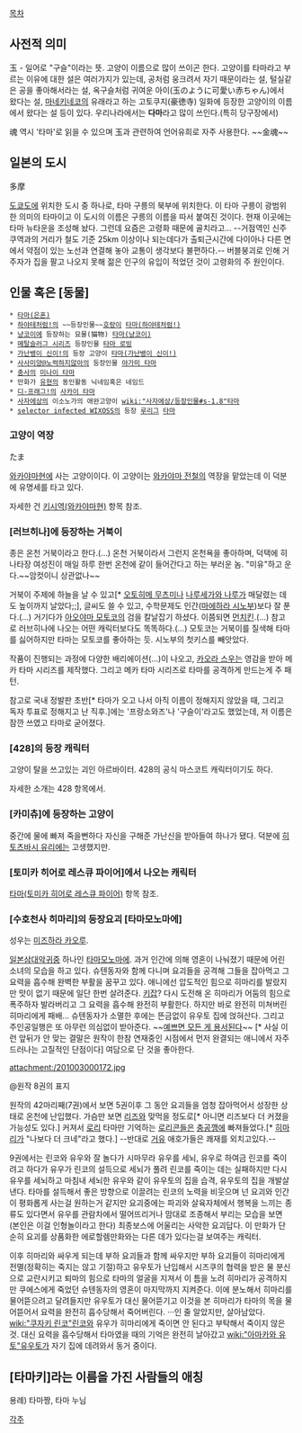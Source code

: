 [[목차]]
== 사전적 의미 ==
玉 - 일어로 "구슬"이라는 뜻.
고양이 이름으로 많이 쓰이곤 한다. 고양이를 타마라고 부르는 이유에 대한 설은 여러가지가 있는데, 공처럼 웅크려서 자기 때문이라는 설, 털실같은 공을 좋아해서라는 설, 옥구슬처럼 귀여운 아이(玉のように可愛い赤ちゃん)에서 왔다는 설, [[마네키네코]]의 유래라고 하는 고토쿠지(豪徳寺) 일화에 등장한 고양이의 이름에서 왔다는 설 등이 있다.
우리나라에서는 '''다마'''라고 많이 쓰인다.(특히 당구장에서)

魂 역시 '타마'로 읽을 수 있으며 玉과 관련하여 언어유희로 자주 사용한다. ~~金魂~~
== 일본의 도시 ==
多摩

[[도쿄]]도에 위치한 도시 중 하나로, 타마 구릉의 북부에 위치한다. 이 타마 구릉이 광범위한 의미의 타마이고 이 도시의 이름은 구릉의 이름을 따서 붙여진 것이다. 현재 이곳에는 타마 뉴타운을 조성해 놨다. 그런데 요즘은 고령화 때문에 골치라고... --거점역인 신주쿠역과의 거리가 철도 기준 25km 이상이나 되는데다가 출퇴근시간에 다이아나 다른 면에서 약점이 있는 노선과 연결해 놓아 교통이 생각보다 불편하다.-- 버블붕괴로 인해 거주자가 집을 팔고 나오지 못해 젊은 인구의 유입이 적었던 것이 고령화의 주 원인이다.

== 인물 혹은 [동물] ==
 * [[타마(은혼)]]
 * [[하야테처럼!]]의 ~~등장인물~~[[호랑이]] [[타마(하야테처럼!)]]
 * [[냥코이]]에 등장하는 묘물(猫物) [[타마(냥코이)]]
 * [[메탈슬러그 시리즈]] 등장인물 [[타마 로빙]]
 * [[가난뱅이 신이!]]의 등장 고양이 [[타마(가난뱅이 신이!)]]
 * [[사사미양@노력하지않아]]의 등장인물 [[야가미 타마]]
 * [[충사]]의 [[미나이 타마]]
 * 만화가 [[유현]]의 동인활동 닉네임혹은 네임드
 * [[디-프래그!]]의 [[사카이 타마]]
 * [[사자에상]]의 이소노가의 애완고양이 [[wiki:"사자에상/등장인물#s-1.8"타마]]
 * [[selector infected WIXOSS]]의 등장 [[루리그]] [[타마(selector infected WIXOSS)|타마]]
=== 고양이 역장 ===
たま

[[와카야마]]현에 사는 고양이이다. 이 고양이는 [[와카야마 전철]]의 역장을 맡았는데 이 덕분에 유명세를 타고 있다.

자세한 건 [[키시역(와카야마현)]] 항목 참조.

=== [러브히나]에 등장하는 거북이 ===
종은 온천 거북이라고 한다.(…) 온천 거북이라서 그런지 온천욕을 좋아하며, 덕택에 히나타장 여성진이 매일 하루 한번 온천에 같이 들어간다고 하는 부러운 놈. "미유"하고 운다.~~암컷이니 상관없나~~

거북이 주제에 하늘을 날 수 있고[* [[오토히메 무츠미]]나 [[나루세가와 나루]]가 매달렸는 데도 높이까지 날았다;;], 글씨도 쓸 수 있고, 수학문제도 인간([[마에하라 시노부]])보다 잘 푼다.(…) 거기다가 [[아오야마 모토코]]의 검을 칼날잡기 하셨다. 이쯤되면 [[먼치킨]].(…) 참고로 러브히나에 나오는 어떤 캐릭터보다도 똑똑하다.(…) 모토코는 거북이를 질색해 타마를 싫어하지만 타마는 모토코를 좋아하는 듯. 시노부의 첫키스를 빼앗았다.

작품이 진행되는 과정에 다양한 배리에이션(…)이 나오고, [[카오라 스우]]는 영감을 받아 메카 타마 시리즈를 제작했다. 그리고 메카 타마 시리즈로 타마를 공격하게 만드는게 주 패턴.

참고로 국내 정발판 초반[* 타마가 오고 나서 아직 이름이 정해지지 않았을 때, 그리고 독자 투표로 정해지고 난 직후.]에는 '프랑소와즈'나 '구슬이'라고도 했었는데, 저 이름은 잠깐 쓰였고 타마로 굳어졌다.

=== [428]의 등장 캐릭터 ===
고양이 탈을 쓰고있는 괴인 아르바이터. 428의 공식 마스코트 캐릭터이기도 하다.

자세한 소개는 428 항목에서.

=== [카미츄]에 등장하는 고양이 ===
중간에 물에 빠져 죽을뻔하다 자신을 구해준 가난신을 받아들여 하나가 됐다. 덕분에 [[히토츠바시 유리에]]는 고생했지만.

=== [토미카 히어로 레스큐 파이어]에서 나오는 캐릭터 ===
[[타마(토미카 히어로 레스큐 파이어)]] 항목 참조.

=== [수호천사 히마리]의 등장요괴 [타마모노마에] ===
성우는 [[미즈하라 카오루]].

[[일본삼대악귀]]중 하나인 [[타마모노마에]]. 과거 인간에 의해 영혼이 나눠졌기 때문에 어린 소녀의 모습을 하고 있다. 슈텐동자와 함께 다니며 요괴들을 공격해 그들을 잡아먹고 그 요력을 흡수해 완벽한 부활을 꿈꾸고 있다. 애니에선 압도적인 힘으로 히마리를 발랐지만 맛이 없기 때문에 일단 한번 살려준다. [[키잡]]? 다시 도전해 온 히마리가 어둠의 힘으로 폭주하자 발라버리고 그 요력을 흡수해 완전히 부활한다. 하지만 바로 완전히 미쳐버린 히마리에게 패배... 슈텐동자가 소멸한 후에는 뜬금없이 유우토 집에 얹혀산다. 그리고 주인공일행은 또 아무런 의심없이 받아준다. ~~[[예쁘면 모든 게 용서된다]]~~ [* 사실 이런 앞뒤가 안 맞는 결말은 원작이 한참 연재중인 시점에서 먼저 완결되는 애니에서 자주 드러나는 고질적인 단점이다] 여담으로 단 것을 좋아한다.  

attachment:/201003000172.jpg

@원작 8권의 표지

원작의 42마리째(7권)에서 보면 5권이후 그 동안 요괴들을 엄청 잡아먹어서 성장한 상태로 온천에 난입했다. 가슴만 보면 [[리즈]]와 맞먹을 정도로[* 아니면 리즈보다 더 커졌을 가능성도 있다.] 커져서 [[로리]] 타마만 기억하는 [[로리콘]]들은 [[충공깽]]에 빠져들었다.[* [[히마리]]가 "나보다 더 크네"라고 했다.] --반대로 [[거유]] 애호가들은 쾌재를 외치고있다.--

9권에서는 린코와 유우와 잘 놀다가 시마무라 유우를 세뇌, 유우로 하여금 린코를 죽이려고 하다가 유우가 린코의 설득으로 세뇌가 풀려 린코를 죽이는 데는 실패하지만 다시 유우를 세뇌하고 마침내 세뇌한 유우와 같이 유우토의 집을 습격, 유우토의 집을 개발살낸다. 타마를 설득해서 좋은 방향으로 이끌려는 린코의 노력을 비웃으며 넌 요괴와 인간이 평화롭게 사는걸 원하는거 같지만 요괴중에는 파괴와 살육자체에서 행복을 느끼는 종류도 있다면서 유우를 관람차에서 떨어뜨리거나 맘대로 조종해서 부리는 모습을 보면(본인은 이걸 인형놀이라고 한다) 최종보스에 어울리는 사악한 요괴답다. 이 만화가 단순히 요괴를 상품화한 에로할렘만화와는 다른 데가 있다는걸 보여주는 캐릭터.
 
이후 히마리와 싸우게 되는데 부하 요괴들과 함께 싸우지만 부하 요괴들이 히마리에게 전멸(정확히는 죽지는 않고 기절)하고 유우토가 난입해서 시즈쿠의 협력을 받은 물 분신으로 교란시키고 퇴마의 힘으로 타마의 얼굴을 지져서 이 틈을 노려 히마리가 공격하지만 쿠에스에게 죽었던 슈텐동자의 영혼이 마지막까지 지켜준다. 이에 분노해서 히마리를 물어뜯으려고 달려들지만 유우토가 대신 물어뜯기고 이것을 본 히마리가 타마의 목을 물어뜯어서 요력을 완전히 흡수당해서 죽어버린다. ···인 줄 알았지만, 살아남았다. [[wiki:"쿠자키 린코"린코]]와 유우가 히마리에게 죽이면 안 된다고 부탁해서 죽이지 않은 것. 대신 요력을 흡수당해서 타마였을 때의 기억은 완전히 날아갔고 [[wiki:"아마카와 유토"유우토]]가 자기 집에 데려와서 동거 중이다.   

== [타마키]라는 이름을 가진 사람들의 애칭 ==
용례) 타마짱, 타마 누님

[[각주]]
